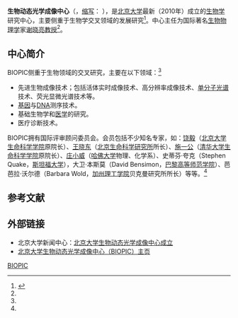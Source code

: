 '''生物动态光学成像中心'''（{{lang-en|'''Biodynamics Optical Imaging Center'''}}，[[缩写|缩写]]： {{lang|en|'''BIOPIC'''}}），是[[北京大学|北京大学]]最新（2010年）成立的[[生物学|生物学]]研究中心，主要侧重于生物学交叉领域的发展研究<ref name="BIOPIC-科学网">{{cite web |url = http://news.sciencenet.cn//htmlnews/2010/12/241947.shtm |title = 北京大学成立生物动态光学成像中心 |author = 郑晨曦 |publisher = [[科学网|科学网]] |time = 2010-12-24 16:22:41 |format = shtml |accessdate = 2010年12月26日 |language = zh-hans |archive-date = 2010-12-27 |archive-url = https://web.archive.org/web/20101227051720/http://news.sciencenet.cn/htmlnews/2010/12/241947.shtm |dead-url = no }}</ref>。中心主任为国际著名[[生物物理学|生物物理学]]家[[谢晓亮|谢晓亮]][[教授|教授]]<ref name="BIOPIC-科学网" />。

==中心简介==
BIOPIC侧重于生物领域的交叉研究，主要在以下领域：<ref name="BIOPIC-科学网" />
* 先进生物成像技术；包括活体实时成像技术、高分辨率成像技术、[[单分子光谱|单分子光谱]]技术、荧光显微光谱技术等。
* [[基因|基因]]与[[DNA|DNA]]测序技术。
* 基础生物学和[[医学|医学]]的研究。
* 医疗诊断技术。

BIOPIC拥有国际评审顾问委员会。会员包括不少知名专家，如：[[饶毅|饶毅]]（[[北京大学生命科学学院|北京大学生命科学学院]]原院长）、[[王晓东|王晓东]]（[[北京生命科学研究所|北京生命科学研究所]]所长）、[[施一公|施一公]]（[[清华大学生命科学学院|清华大学生命科学学院]]原院长）、[[庄小威|庄小威]]（[[哈佛大学|哈佛大学]]物理、化学系）、史蒂芬·夸克（Stephen Quake，[[斯坦福大学|斯坦福大学]]），大卫·本斯莫（David Bensimon，[[巴黎高等师范学院|巴黎高等师范学院]]）、芭芭拉·沃尔德（Barbara Wold，[[加州理工学院|加州理工学院]]贝克曼研究所所长）等等。<ref name="BIOPIC-科学网" />

== 参考文献 ==
{{Reflist}}

==外部链接==
* 北京大学新闻中心：[http://pkunews.pku.edu.cn/xwzh/2010-12/23/content_191052.htm 北京大学生物动态光学成像中心成立]{{Wayback|url=http://pkunews.pku.edu.cn/xwzh/2010-12/23/content_191052.htm |date=20160304140052 }}
* [http://biopic.pku.edu.cn/ 北京大学生物动态光学成像中心（BIOPIC）主页]{{Wayback|url=http://biopic.pku.edu.cn/ |date=20101228020404 }}

[[Category:北京大學學院系所|BIOPIC]]